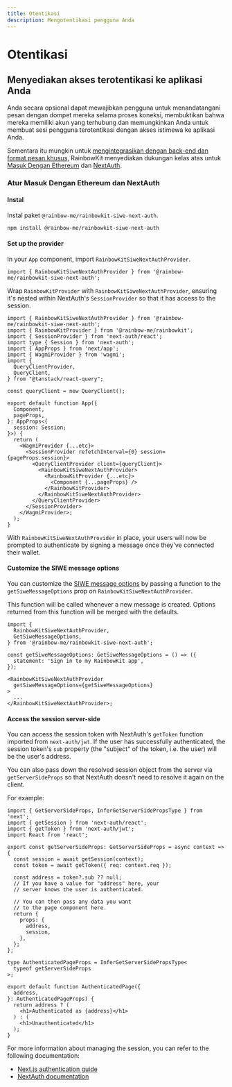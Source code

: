 ```yaml
---
title: Otentikasi
description: Mengotentikasi pengguna Anda
---
```


# Otentikasi

## Menyediakan akses terotentikasi ke aplikasi Anda

Anda secara opsional dapat mewajibkan pengguna untuk menandatangani pesan dengan dompet mereka selama proses koneksi, membuktikan bahwa mereka memiliki akun yang terhubung dan memungkinkan Anda untuk membuat sesi pengguna terotentikasi dengan akses istimewa ke aplikasi Anda.

Sementara itu mungkin untuk [mengintegrasikan dengan back-end dan format pesan khusus,](/docs/custom-authentication) RainbowKit menyediakan dukungan kelas atas untuk [Masuk Dengan Ethereum](https://login.xyz) dan [NextAuth](https://next-auth.js.org).

### Atur Masuk Dengan Ethereum dan NextAuth

#### Instal

Instal paket `@rainbow-me/rainbowkit-siwe-next-auth`.

```bash
npm install @rainbow-me/rainbowkit-siwe-next-auth
```

#### Set up the provider

In your `App` component, import `RainbowKitSiweNextAuthProvider`.

```tsx
import { RainbowKitSiweNextAuthProvider } from '@rainbow-me/rainbowkit-siwe-next-auth';
```

Wrap `RainbowKitProvider` with `RainbowKitSiweNextAuthProvider`, ensuring it's nested within NextAuth's `SessionProvider` so that it has access to the session.

```tsx
import { RainbowKitSiweNextAuthProvider } from '@rainbow-me/rainbowkit-siwe-next-auth';
import { RainbowKitProvider } from '@rainbow-me/rainbowkit';
import { SessionProvider } from 'next-auth/react';
import type { Session } from 'next-auth';
import { AppProps } from 'next/app';
import { WagmiProvider } from 'wagmi';
import {
  QueryClientProvider,
  QueryClient,
} from "@tanstack/react-query";

const queryClient = new QueryClient();

export default function App({
  Component,
  pageProps,
}: AppProps<{
  session: Session;
}>) {
  return (
    <WagmiProvider {...etc}>
      <SessionProvider refetchInterval={0} session={pageProps.session}>
        <QueryClientProvider client={queryClient}>
          <RainbowKitSiweNextAuthProvider>
            <RainbowKitProvider {...etc}>
              <Component {...pageProps} />
            </RainbowKitProvider>
          </RainbowKitSiweNextAuthProvider>
        </QueryClientProvider>
      </SessionProvider>
    </WagmiProvider>;
  );
}
```

With `RainbowKitSiweNextAuthProvider` in place, your users will now be prompted to authenticate by signing a message once they've connected their wallet.

#### Customize the SIWE message options

You can customize the [SIWE message options](https://viem.sh/docs/siwe/utilities/createSiweMessage#parameters) by passing a function to the `getSiweMessageOptions` prop on `RainbowKitSiweNextAuthProvider`.

This function will be called whenever a new message is created. Options returned from this function will be merged with the defaults.

```tsx
import {
  RainbowKitSiweNextAuthProvider,
  GetSiweMessageOptions,
} from '@rainbow-me/rainbowkit-siwe-next-auth';

const getSiweMessageOptions: GetSiweMessageOptions = () => ({
  statement: 'Sign in to my RainbowKit app',
});

<RainbowKitSiweNextAuthProvider
  getSiweMessageOptions={getSiweMessageOptions}
>
  ...
</RainbowKitSiweNextAuthProvider>;
```

#### Access the session server-side

You can access the session token with NextAuth's `getToken` function imported from `next-auth/jwt`. If the user has successfully authenticated, the session token's `sub` property (the "subject" of the token, i.e. the user) will be the user's address.

You can also pass down the resolved session object from the server via `getServerSideProps` so that NextAuth doesn't need to resolve it again on the client.

For example:

```tsx
import { GetServerSideProps, InferGetServerSidePropsType } from 'next';
import { getSession } from 'next-auth/react';
import { getToken } from 'next-auth/jwt';
import React from 'react';

export const getServerSideProps: GetServerSideProps = async context => {
  const session = await getSession(context);
  const token = await getToken({ req: context.req });

  const address = token?.sub ?? null;
  // If you have a value for "address" here, your
  // server knows the user is authenticated.

  // You can then pass any data you want
  // to the page component here.
  return {
    props: {
      address,
      session,
    },
  };
};

type AuthenticatedPageProps = InferGetServerSidePropsType<
  typeof getServerSideProps
>;

export default function AuthenticatedPage({
  address,
}: AuthenticatedPageProps) {
  return address ? (
    <h1>Authenticated as {address}</h1>
  ) : (
    <h1>Unauthenticated</h1>
  );
}
```

For more information about managing the session, you can refer to the following documentation:

- [Next.js authentication guide](https://nextjs.org/docs/authentication)
- [NextAuth documentation](https://next-auth.js.org)
